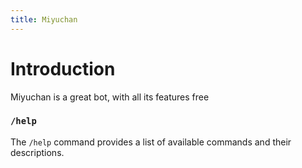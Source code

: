 ```yaml
---
title: Miyuchan
---
```


# Introduction

Miyuchan is a great bot, with all its features free

### `/help`

The `/help` command provides a list of available commands and their descriptions.

